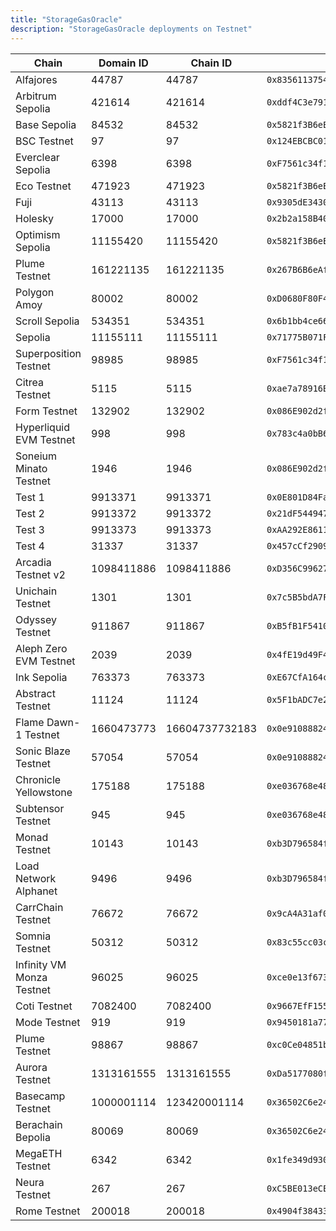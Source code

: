 ```yaml
---
title: "StorageGasOracle"
description: "StorageGasOracle deployments on Testnet"
---
```


| Chain | Domain ID | Chain ID | Address | Explorer |
|-------|-----------|----------|---------|----------|
| Alfajores | 44787 | 44787 | `0x8356113754C7aCa297Db3089b89F87CC125499fb` | [explorer.celo.org](https://explorer.celo.org/alfajores/address/0x8356113754C7aCa297Db3089b89F87CC125499fb) |
| Arbitrum Sepolia | 421614 | 421614 | `0xddf4C3e791caCaFd26D7fb275549739B38ae6e75` | [sepolia.arbiscan.io](https://sepolia.arbiscan.io/address/0xddf4C3e791caCaFd26D7fb275549739B38ae6e75) |
| Base Sepolia | 84532 | 84532 | `0x5821f3B6eE05F3dC62b43B74AB1C8F8E6904b1C8` | [sepolia.basescan.org](https://sepolia.basescan.org/address/0x5821f3B6eE05F3dC62b43B74AB1C8F8E6904b1C8) |
| BSC Testnet | 97 | 97 | `0x124EBCBC018A5D4Efe639f02ED86f95cdC3f6498` | [testnet.bscscan.com](https://testnet.bscscan.com/address/0x124EBCBC018A5D4Efe639f02ED86f95cdC3f6498) |
| Everclear Sepolia | 6398 | 6398 | `0xF7561c34f17A32D5620583A3397C304e7038a7F6` | [scan.testnet.everclear.org](https://scan.testnet.everclear.org//address/0xF7561c34f17A32D5620583A3397C304e7038a7F6) |
| Eco Testnet | 471923 | 471923 | `0x5821f3B6eE05F3dC62b43B74AB1C8F8E6904b1C8` | [eco-testnet.explorer.caldera.xyz](https://eco-testnet.explorer.caldera.xyz//address/0x5821f3B6eE05F3dC62b43B74AB1C8F8E6904b1C8) |
| Fuji | 43113 | 43113 | `0x9305dE34306886d615B096Bdf23b94a978f6a6c0` | [testnet.snowtrace.io](https://testnet.snowtrace.io/address/0x9305dE34306886d615B096Bdf23b94a978f6a6c0) |
| Holesky | 17000 | 17000 | `0x2b2a158B4059C840c7aC67399B153bb567D06303` | [holesky.etherscan.io](https://holesky.etherscan.io/address/0x2b2a158B4059C840c7aC67399B153bb567D06303) |
| Optimism Sepolia | 11155420 | 11155420 | `0x5821f3B6eE05F3dC62b43B74AB1C8F8E6904b1C8` | [sepolia-optimistic.etherscan.io](https://sepolia-optimistic.etherscan.io/address/0x5821f3B6eE05F3dC62b43B74AB1C8F8E6904b1C8) |
| Plume Testnet | 161221135 | 161221135 | `0x267B6B6eAf6790faE5D5E9070F28a9cE64CbF279` | [plume-testnet.explorer.caldera.xyz](https://plume-testnet.explorer.caldera.xyz/address/0x267B6B6eAf6790faE5D5E9070F28a9cE64CbF279) |
| Polygon Amoy | 80002 | 80002 | `0xD0680F80F4f947968206806C2598Cbc5b6FE5b03` | [amoy.polygonscan.com](https://amoy.polygonscan.com/address/0xD0680F80F4f947968206806C2598Cbc5b6FE5b03) |
| Scroll Sepolia | 534351 | 534351 | `0x6b1bb4ce664Bb4164AEB4d3D2E7DE7450DD8084C` | [sepolia.scrollscan.dev](https://sepolia.scrollscan.dev//address/0x6b1bb4ce664Bb4164AEB4d3D2E7DE7450DD8084C) |
| Sepolia | 11155111 | 11155111 | `0x71775B071F77F1ce52Ece810ce084451a3045FFe` | [sepolia.etherscan.io](https://sepolia.etherscan.io/address/0x71775B071F77F1ce52Ece810ce084451a3045FFe) |
| Superposition Testnet | 98985 | 98985 | `0xF7561c34f17A32D5620583A3397C304e7038a7F6` | [testnet-explorer.superposition.so](https://testnet-explorer.superposition.so/address/0xF7561c34f17A32D5620583A3397C304e7038a7F6) |
| Citrea Testnet | 5115 | 5115 | `0xae7a78916Ba4c507aCB2F0e474ace545Ff4bF841` | [explorer.testnet.citrea.xyz](https://explorer.testnet.citrea.xyz/address/0xae7a78916Ba4c507aCB2F0e474ace545Ff4bF841) |
| Form Testnet | 132902 | 132902 | `0x086E902d2f99BcCEAa28B31747eC6Dc5fd43B1bE` | [sepolia-explorer.form.network](https://sepolia-explorer.form.network/address/0x086E902d2f99BcCEAa28B31747eC6Dc5fd43B1bE) |
| Hyperliquid EVM Testnet | 998 | 998 | `0x783c4a0bB6663359281aD4a637D5af68F83ae213` | [explorer.hyperlend.finance](https://explorer.hyperlend.finance/address/0x783c4a0bB6663359281aD4a637D5af68F83ae213) |
| Soneium Minato Testnet | 1946 | 1946 | `0x086E902d2f99BcCEAa28B31747eC6Dc5fd43B1bE` | [explorer-testnet.soneium.org](https://explorer-testnet.soneium.org/address/0x086E902d2f99BcCEAa28B31747eC6Dc5fd43B1bE) |
| Test 1 | 9913371 | 9913371 | `0x0E801D84Fa97b50751Dbf25036d067dCf18858bF` | [etherscan.io](https://etherscan.io/address/0x0E801D84Fa97b50751Dbf25036d067dCf18858bF) |
| Test 2 | 9913372 | 9913372 | `0x21dF544947ba3E8b3c32561399E88B52Dc8b2823` | [etherscan.io](https://etherscan.io/address/0x21dF544947ba3E8b3c32561399E88B52Dc8b2823) |
| Test 3 | 9913373 | 9913373 | `0xAA292E8611aDF267e563f334Ee42320aC96D0463` | [etherscan.io](https://etherscan.io/address/0xAA292E8611aDF267e563f334Ee42320aC96D0463) |
| Test 4 | 31337 | 31337 | `0x457cCf29090fe5A24c19c1bc95F492168C0EaFdb` | [etherscan.io](https://etherscan.io/address/0x457cCf29090fe5A24c19c1bc95F492168C0EaFdb) |
| Arcadia Testnet v2 | 1098411886 | 1098411886 | `0xD356C996277eFb7f75Ee8bd61b31cC781A12F54f` | [explorer.khalani.network](https://explorer.khalani.network/address/0xD356C996277eFb7f75Ee8bd61b31cC781A12F54f) |
| Unichain Testnet | 1301 | 1301 | `0x7c5B5bdA7F1d1F70A6678ABb4d894612Fc76498F` | [unichain-sepolia.blockscout.com](https://unichain-sepolia.blockscout.com/address/0x7c5B5bdA7F1d1F70A6678ABb4d894612Fc76498F) |
| Odyssey Testnet | 911867 | 911867 | `0xB5fB1F5410a2c2b7deD462d018541383968cB01c` | [odyssey-explorer.ithaca.xyz](https://odyssey-explorer.ithaca.xyz/address/0xB5fB1F5410a2c2b7deD462d018541383968cB01c) |
| Aleph Zero EVM Testnet | 2039 | 2039 | `0x4fE19d49F45854Da50b6009258929613EC92C147` | [evm-explorer-testnet.alephzero.org](https://evm-explorer-testnet.alephzero.org/address/0x4fE19d49F45854Da50b6009258929613EC92C147) |
| Ink Sepolia | 763373 | 763373 | `0xE67CfA164cDa449Ae38a0a09391eF6bCDf8e4e2c` | [explorer-sepolia.inkonchain.com](https://explorer-sepolia.inkonchain.com/address/0xE67CfA164cDa449Ae38a0a09391eF6bCDf8e4e2c) |
| Abstract Testnet | 11124 | 11124 | `0x5F1bADC7e28B9b4C98f58dB4e5841e5bf63A7A52` | [explorer.testnet.abs.xyz](https://explorer.testnet.abs.xyz/address/0x5F1bADC7e28B9b4C98f58dB4e5841e5bf63A7A52) |
| Flame Dawn-1 Testnet | 1660473773 | 16604737732183 | `0x0e91088824Fa6E2675b2a53DA3491a9B098bD868` | [explorer.flame.dawn-1.astria.org](https://explorer.flame.dawn-1.astria.org/address/0x0e91088824Fa6E2675b2a53DA3491a9B098bD868) |
| Sonic Blaze Testnet | 57054 | 57054 | `0x0e91088824Fa6E2675b2a53DA3491a9B098bD868` | [testnet.sonicscan.org](https://testnet.sonicscan.org/address/0x0e91088824Fa6E2675b2a53DA3491a9B098bD868) |
| Chronicle Yellowstone | 175188 | 175188 | `0xe036768e48Cb0D42811d2bF0748806FCcBfCd670` | [yellowstone-explorer.litprotocol.com](https://yellowstone-explorer.litprotocol.com/address/0xe036768e48Cb0D42811d2bF0748806FCcBfCd670) |
| Subtensor Testnet | 945 | 945 | `0xe036768e48Cb0D42811d2bF0748806FCcBfCd670` | N/A |
| Monad Testnet | 10143 | 10143 | `0xb3D796584fDeBE2321894eeF31e0C3ec52169C61` | [explorer.monad-testnet.category.xyz](https://explorer.monad-testnet.category.xyz/address/0xb3D796584fDeBE2321894eeF31e0C3ec52169C61) |
| Load Network Alphanet | 9496 | 9496 | `0xb3D796584fDeBE2321894eeF31e0C3ec52169C61` | [explorer.load.network](https://explorer.load.network/address/0xb3D796584fDeBE2321894eeF31e0C3ec52169C61) |
| CarrChain Testnet | 76672 | 76672 | `0x9cA4A31af0f3a8fe2806599467912809D3e17ECB` | [testnet.carrscan.io](https://testnet.carrscan.io/address/0x9cA4A31af0f3a8fe2806599467912809D3e17ECB) |
| Somnia Testnet | 50312 | 50312 | `0x83c55cc03cc66aAFE071698F9BE4c51F5b1561c8` | [shannon-explorer.somnia.network](https://shannon-explorer.somnia.network/address/0x83c55cc03cc66aAFE071698F9BE4c51F5b1561c8) |
| Infinity VM Monza Testnet | 96025 | 96025 | `0xce0e13f67399375eF0a7acb741E815145A6AAf67` | N/A |
| Coti Testnet | 7082400 | 7082400 | `0x9667EfF1556A9D092fdbeC09244CB99b677E9D1E` | [testnet.cotiscan.io](https://testnet.cotiscan.io/address/0x9667EfF1556A9D092fdbeC09244CB99b677E9D1E) |
| Mode Testnet | 919 | 919 | `0x9450181a7719dAb93483d43a45473Ac2373E25B0` | [testnet.modescan.io](https://testnet.modescan.io/address/0x9450181a7719dAb93483d43a45473Ac2373E25B0) |
| Plume Testnet | 98867 | 98867 | `0xc0Ce04851bF6Ea149fA06bf7a4808c9db81af189` | [testnet-explorer.plume.org](https://testnet-explorer.plume.org/address/0xc0Ce04851bF6Ea149fA06bf7a4808c9db81af189) |
| Aurora Testnet | 1313161555 | 1313161555 | `0xDa5177080f7fC5d9255eB32cC64B9b4e5136A716` | [explorer.testnet.aurora.dev](https://explorer.testnet.aurora.dev/address/0xDa5177080f7fC5d9255eB32cC64B9b4e5136A716) |
| Basecamp Testnet | 1000001114 | 123420001114 | `0x36502C6e24C51ba4839c4c4A070aeB52E1adB672` | [basecamp.cloud.blockscout.com](https://basecamp.cloud.blockscout.com/address/0x36502C6e24C51ba4839c4c4A070aeB52E1adB672) |
| Berachain Bepolia | 80069 | 80069 | `0x36502C6e24C51ba4839c4c4A070aeB52E1adB672` | [bepolia.beratrail.io](https://bepolia.beratrail.io/address/0x36502C6e24C51ba4839c4c4A070aeB52E1adB672) |
| MegaETH Testnet | 6342 | 6342 | `0x1fe349d93078B26C8c7350A401e2B60f100952F5` | [www.megaexplorer.xyz](https://www.megaexplorer.xyz/address/0x1fe349d93078B26C8c7350A401e2B60f100952F5) |
| Neura Testnet | 267 | 267 | `0xC5BE013eCE7996Cb8F04FF46ea93c57a04408CD5` | [testnet-blockscout.infra.neuraprotocol.io](https://testnet-blockscout.infra.neuraprotocol.io/address/0xC5BE013eCE7996Cb8F04FF46ea93c57a04408CD5) |
| Rome Testnet | 200018 | 200018 | `0x4904f38433583f0F72609C0bb8788d3296bd0E3B` | [node1.testnet.romeprotocol.xyz](https://node1.testnet.romeprotocol.xyz:1000/address/0x4904f38433583f0F72609C0bb8788d3296bd0E3B) |
